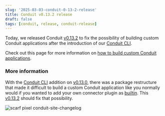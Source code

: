 ```yaml
---
slug: '2025-03-03-conduit-0-13-2-release'
title: Conduit v0.13.2 release
draft: false
tags: [conduit, release, conduit-release]
---
```


Today, we released Conduit [v0.13.2](https://github.com/ConduitIO/conduit/releases/tag/v0.13.2) to fix the possibility of building custom Conduit applications after the introduction of our [Conduit CLI](/docs/cli).

Check out this page for more information on [how to build custom Conduit applications](/docs/using/connectors/additional-built-in-plugins).

<!--truncate-->

### More information

With the [Conduit CLI](/docs/cli) addition on [v0.13.0](/changelog/2025-02-04-conduit-0-13-0-release), there was a package restructure that made it difficult to build a custom Conduit application like you normally would if you wanted to add your own connector plugin as [builtin](/docs/core-concepts#built-in-connector). This [v0.13.2](https://github.com/ConduitIO/conduit/releases/tag/v0.13.2) should fix that possibility.

![scarf pixel conduit-site-changelog](https://static.scarf.sh/a.png?x-pxid=b43cda70-9a98-4938-8857-471cc05e99c5)
